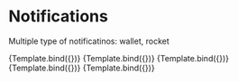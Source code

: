 

<Meta
  title="Design System/Notification Templates/Dark Mode"
  component={Notification}
/>

# Notifications

Multiple type of notificatinos: wallet, rocket


<Canvas>
  <Story
    name="Notification template #1 (New true)"
    parameters={{ backgrounds: { default: "dark" } }}
    args={{
      type: "wallet",
      mode: "dark",
      title: "Sponsor Bought $Token",
      description: "Bryan Rusty bought 2.214 JEN",
      timeInformation: "2 hours ago",
      isNew: true,
    }}
  >
    {Template.bind({})}
  </Story>
  <Story
    name="Notification template #2 (New false)"
    parameters={{ backgrounds: { default: "dark" } }}
    args={{
      type: "rocket",
      mode: "dark",
      title: "Notif title X",
      description: "Description lorem impsus",
      timeInformation: "2 days ago",
      isNew: false,
    }}
  >
    {Template.bind({})}
  </Story>
  <Story
    name="Notification template #3"
    parameters={{ backgrounds: { default: "dark" } }}
    args={{
      type: "star",
      mode: "dark",
      title: "Notif title X",
      description: "Description lorem impsus",
      timeInformation: "2 days ago",
      isNew: false,
    }}
  >
    {Template.bind({})}
  </Story>
  <Story
    name="Notification template #4"
    parameters={{ backgrounds: { default: "dark" } }}
    args={{
      type: "talent",
      mode: "dark",
      title: "Notif title X",
      description: "Description lorem impsus",
      timeInformation: "2 days ago",
      isNew: false,
    }}
  >
    {Template.bind({})}
  </Story>
  <Story
    name="Notification template #5"
    parameters={{ backgrounds: { default: "dark" } }}
    args={{
      type: "globe",
      mode: "dark",
      title: "Notif title X",
      description: "Description lorem impsus",
      timeInformation: "2 days ago",
      isNew: false,
    }}
  >
    {Template.bind({})}
  </Story>
</Canvas>
